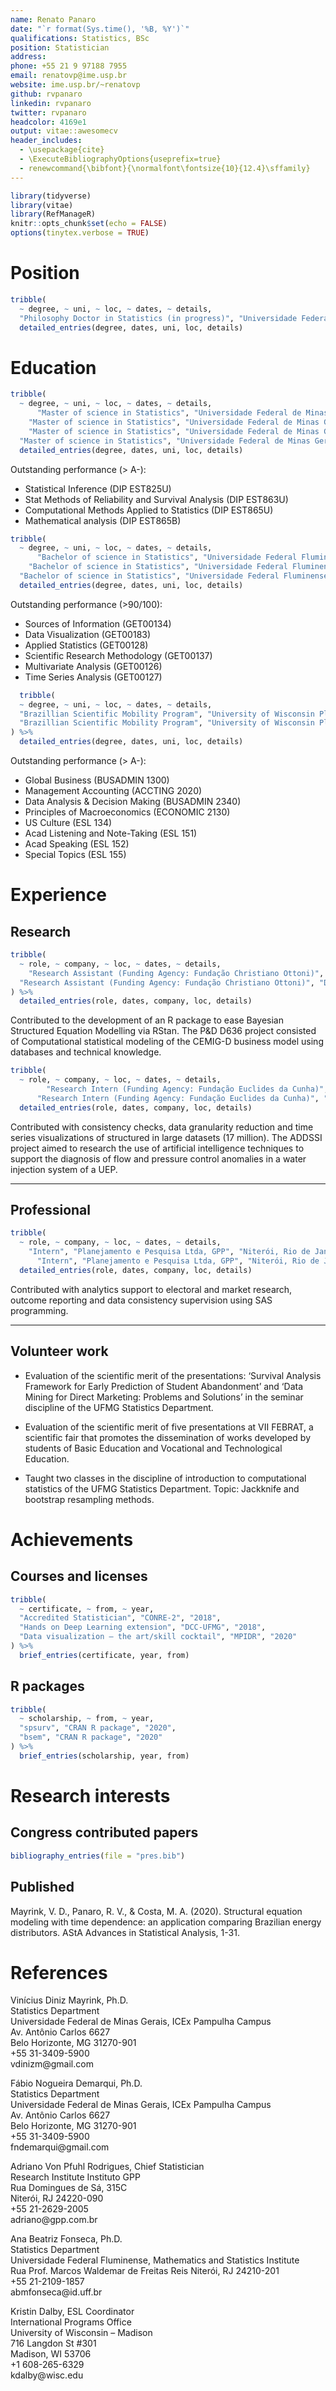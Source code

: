 ```yaml
---
name: Renato Panaro
date: "`r format(Sys.time(), '%B, %Y')`"
qualifications: Statistics, BSc
position: Statistician
address: 
phone: +55 21 9 97188 7955
email: renatovp@ime.usp.br
website: ime.usp.br/~renatovp
github: rvpanaro
linkedin: rvpanaro
twitter: rvpanaro
headcolor: 4169e1 
output: vitae::awesomecv
header_includes:
  - \usepackage{cite}
  - \ExecuteBibliographyOptions{useprefix=true}
  - renewcommand{\bibfont}{\normalfont\fontsize{10}{12.4}\sffamily}
---
```


```r
library(tidyverse)
library(vitae)
library(RefManageR)
knitr::opts_chunk$set(echo = FALSE)
options(tinytex.verbose = TRUE)
```

# Position

```r
tribble(
  ~ degree, ~ uni, ~ loc, ~ dates, ~ details,
  "Philosophy Doctor in Statistics (in progress)", "Universidade Federal de São Paulo", "São Paulo, Brazil", "Mar. 20-present", "Funding Agency: CAPES Improvement Coordination") %>% 
  detailed_entries(degree, dates, uni, loc, details)
```

# Education


```r
tribble(
  ~ degree, ~ uni, ~ loc, ~ dates, ~ details,
      "Master of science in Statistics", "Universidade Federal de Minas Gerais", "Minas Gerais, Brazil", "Mar. 2018 - Feb. 2020", "WAM: 87/100",
    "Master of science in Statistics", "Universidade Federal de Minas Gerais", "Minas Gerais, Brazil", "Mar. 2018 - Feb. 2020", "Dissertation: spsurv An R package for semi-parametric survival analysis.",
    "Master of science in Statistics", "Universidade Federal de Minas Gerais", "Minas Gerais, Brazil", "Mar. 2018 - Feb. 2020", "Funding Agency: Fundação Christiano Ottoni",
  "Master of science in Statistics", "Universidade Federal de Minas Gerais", "Minas Gerais, Brazil", "Mar. 2018 - Feb. 2020", "Advised by Vinícius Mayrink and Fábio Demarqui") %>% 
  detailed_entries(degree, dates, uni, loc, details)
```

Outstanding performance (> A-): 

- Statistical Inference (DIP EST825U)
- Stat Methods of Reliability and Survival Analysis (DIP EST863U)
- Computational Methods Applied to Statistics (DIP EST865U) 
- Mathematical analysis (DIP EST865B)



```r
tribble(
  ~ degree, ~ uni, ~ loc, ~ dates, ~ details,
      "Bachelor of science in Statistics", "Universidade Federal Fluminense", "Rio de Janeiro, Brazil", "Apr. 2013 - Dec. 2017", "WAM: 76/100",
    "Bachelor of science in Statistics", "Universidade Federal Fluminense", "Rio de Janeiro, Brazil", "Apr. 2013 - Dec. 2017", "Term paper: Modelagem e Previsão da Inflação Anual Efetiva medida pelo IPCA.",
  "Bachelor of science in Statistics", "Universidade Federal Fluminense", "Rio de Janeiro, Brazil", "Apr. 2013 - Dec. 2017", "Advised by Ana Beatriz Fonseca and Victor Eduardo Duca") %>% 
  detailed_entries(degree, dates, uni, loc, details)
```

Outstanding performance (>90/100): 

- Sources of Information (GET00134)
- Data Visualization (GET00183) 
- Applied Statistics (GET00128)
- Scientific Research Methodology (GET00137)
- Multivariate Analysis (GET00126)
- Time Series Analysis (GET00127)

```r
  tribble(
  ~ degree, ~ uni, ~ loc, ~ dates, ~ details,
  "Brazillian Scientific Mobility Program", "University of Wisconsin Platteville", "Wisconsin, United States", "Jun. 2014 - May 2015", "GPA: 3.4/4",
  "Brazillian Scientific Mobility Program", "University of Wisconsin Platteville", "Wisconsin, United States", "Jun. 2014 - May 2015", "Funding Agency: CAPES Improvement Coordination",
) %>% 
  detailed_entries(degree, dates, uni, loc, details)
```

Outstanding performance (> A-): 

- Global Business (BUSADMIN 1300)
- Management Accounting (ACCTING 2020)
- Data Analysis & Decision Making (BUSADMIN 2340)
- Principles of Macroeconomics (ECONOMIC 2130)
- US Culture (ESL 134)
- Acad Listening and Note-Taking (ESL 151)
- Acad Speaking (ESL 152)
- Special Topics (ESL 155)

\newpage

# Experience
\vspace{.5cm}

## Research
```r
tribble(
  ~ role, ~ company, ~ loc, ~ dates, ~ details,
    "Research Assistant (Funding Agency: Fundação Christiano Ottoni)", "Decision Support and Reliability Lab, LADEC", "School of Engineering-UFMG", "Oct. 2018 - Feb. 2020", "R&D project with CEMIG-D",
  "Research Assistant (Funding Agency: Fundação Christiano Ottoni)", "Decision Support and Reliability Lab, LADEC", "School of Engineering-UFMG", "Oct. 2018 - Feb. 2020", "Supervisors include Marcelo Azevedo Costa and Vinícius Diniz Mayrink", 
) %>% 
  detailed_entries(role, dates, company, loc, details)
```

Contributed to the development of an R package to ease Bayesian Structured Equation Modelling via RStan. The P&D D636 project consisted of Computational statistical modeling of the CEMIG-D business model using databases and technical knowledge.

```r
tribble(
  ~ role, ~ company, ~ loc, ~ dates, ~ details,
        "Research Intern (Funding Agency: Fundação Euclides da Cunha)", "Documentation Active & Intelligent Design Laboratory, ADDLABS", "IC-UFF", "Oct. 2017 - Dez. 2017", "R&D project with Shell Brasil",
      "Research Intern (Funding Agency: Fundação Euclides da Cunha)", "Documentation Active & Intelligent Design Laboratory, ADDLABS", "IC-UFF", "Oct. 2017 - Dez. 2017", "Supervisors include Rodrigo Salvador Monteiro and Ludmilla da Silva Viana Jacobson",) %>% 
  detailed_entries(role, dates, company, loc, details)

```

Contributed with consistency checks, data granularity reduction and time series visualizations of structured in large datasets (17 million). The ADDSSI project aimed to research the use of artificial intelligence techniques to support the diagnosis of flow and pressure control anomalies in a water injection system of a UEP. 

---

## Professional

```r
tribble(
  ~ role, ~ company, ~ loc, ~ dates, ~ details,
    "Intern", "Planejamento e Pesquisa Ltda, GPP", "Niterói, Rio de Janeiro", "Jan. 2016 - Mar. 2018", "Supervisors include Adriano Von Pfuhl Rodrigues and Francisco Guimarães",
      "Intern", "Planejamento e Pesquisa Ltda, GPP", "Niterói, Rio de Janeiro", "Jan. 2016 - Mar. 2018", "Consulting with Naturgy Energy Group S.A., ILOS, CASSI, Previ and local politicians",) %>% 
  detailed_entries(role, dates, company, loc, details)
```

Contributed with analytics support to electoral and market research, outcome reporting and data consistency supervision using SAS programming.

---

## Volunteer work 

- Evaluation of the scientific merit of the presentations: 'Survival Analysis Framework for Early Prediction of Student Abandonment' and 'Data Mining for Direct Marketing: Problems and Solutions' in the seminar discipline of the UFMG Statistics Department.

- Evaluation of the scientific merit of five presentations at VII FEBRAT,  a scientific fair that promotes the dissemination of works developed by students of Basic Education and Vocational and Technological Education.

- Taught two classes in the discipline of introduction to computational statistics of the UFMG Statistics Department. Topic: Jackknife and bootstrap resampling methods.

# Achievements
## Courses and licenses
```r
tribble(
  ~ certificate, ~ from, ~ year,
  "Accredited Statistician", "CONRE-2", "2018",
  "Hands on Deep Learning extension", "DCC-UFMG", "2018",
  "Data visualization – the art/skill cocktail", "MPIDR", "2020"
) %>%
  brief_entries(certificate, year, from)
```

## R packages

```r
tribble(
  ~ scholarship, ~ from, ~ year,
  "spsurv", "CRAN R package", "2020",
  "bsem", "CRAN R package", "2020"
) %>%
  brief_entries(scholarship, year, from)
```

\newpage
# Research interests

## Congress contributed papers

```r
bibliography_entries(file = "pres.bib")
```

## Published

Mayrink, V. D., Panaro, R. V., & Costa, M. A. (2020). Structural equation modeling with time dependence: an application comparing Brazilian energy distributors. AStA Advances in Statistical Analysis, 1-31.
\newpage

# References

Vinícius Diniz Mayrink, Ph.D. \
Statistics Department  \
Universidade Federal de Minas Gerais, ICEx Pampulha Campus \
Av. Antônio Carlos 6627 \
Belo Horizonte, MG 31270-901 \
+55 31-3409-5900 \
vdinizm@gmail.com \

Fábio Nogueira Demarqui, Ph.D. \
Statistics Department  \
Universidade Federal de Minas Gerais, ICEx Pampulha Campus \
Av. Antônio Carlos 6627 \
Belo Horizonte, MG 31270-901 \
+55 31-3409-5900 \
fndemarqui@gmail.com \

Adriano Von Pfuhl Rodrigues, Chief Statistician \
Research Institute Instituto GPP \
Rua Domingues de Sá, 315C \
Niterói, RJ 24220-090 \
+55 21-2629-2005 \
adriano@gpp.com.br \

Ana Beatriz Fonseca, Ph.D. \
Statistics Department \
Universidade Federal Fluminense, Mathematics and Statistics Institute \
Rua Prof. Marcos Waldemar de Freitas Reis Niterói, RJ 24210-201 \
+55 21-2109-1857 \
abmfonseca@id.uff.br \

Kristin Dalby, ESL Coordinator \
International Programs Office \
University of Wisconsin – Madison \
716 Langdon St #301 \
Madison, WI 53706 \
+1 608-265-6329 \
kdalby@wisc.edu \
